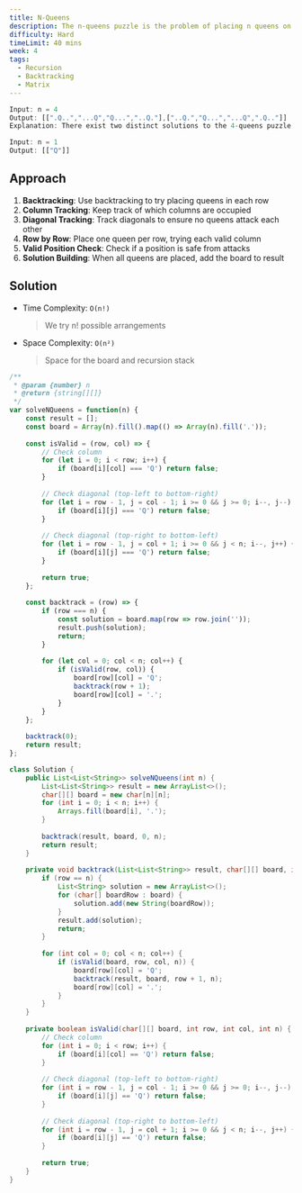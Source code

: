 ```yaml
---
title: N-Queens
description: The n-queens puzzle is the problem of placing n queens on an n x n chessboard such that no two queens attack each other. Given an integer n, return all distinct solutions to the n-queens puzzle.
difficulty: Hard
timeLimit: 40 mins
week: 4
tags:
  - Recursion
  - Backtracking
  - Matrix
---
```


```js title="Example"
Input: n = 4
Output: [[".Q..","...Q","Q...","..Q."],["..Q.","Q...","...Q",".Q.."]]
Explanation: There exist two distinct solutions to the 4-queens puzzle as shown above.

Input: n = 1
Output: [["Q"]]
```

## Approach

1. **Backtracking**: Use backtracking to try placing queens in each row
2. **Column Tracking**: Keep track of which columns are occupied
3. **Diagonal Tracking**: Track diagonals to ensure no queens attack each other
4. **Row by Row**: Place one queen per row, trying each valid column
5. **Valid Position Check**: Check if a position is safe from attacks
6. **Solution Building**: When all queens are placed, add the board to result

## Solution

- Time Complexity: `O(n!)`
  > We try n! possible arrangements
- Space Complexity: `O(n²)`
  > Space for the board and recursion stack

```js tab="JavaScript"
/**
 * @param {number} n
 * @return {string[][]}
 */
var solveNQueens = function(n) {
    const result = [];
    const board = Array(n).fill().map(() => Array(n).fill('.'));
    
    const isValid = (row, col) => {
        // Check column
        for (let i = 0; i < row; i++) {
            if (board[i][col] === 'Q') return false;
        }
        
        // Check diagonal (top-left to bottom-right)
        for (let i = row - 1, j = col - 1; i >= 0 && j >= 0; i--, j--) {
            if (board[i][j] === 'Q') return false;
        }
        
        // Check diagonal (top-right to bottom-left)
        for (let i = row - 1, j = col + 1; i >= 0 && j < n; i--, j++) {
            if (board[i][j] === 'Q') return false;
        }
        
        return true;
    };
    
    const backtrack = (row) => {
        if (row === n) {
            const solution = board.map(row => row.join(''));
            result.push(solution);
            return;
        }
        
        for (let col = 0; col < n; col++) {
            if (isValid(row, col)) {
                board[row][col] = 'Q';
                backtrack(row + 1);
                board[row][col] = '.';
            }
        }
    };
    
    backtrack(0);
    return result;
};
```

```java tab="Java"
class Solution {
    public List<List<String>> solveNQueens(int n) {
        List<List<String>> result = new ArrayList<>();
        char[][] board = new char[n][n];
        for (int i = 0; i < n; i++) {
            Arrays.fill(board[i], '.');
        }
        
        backtrack(result, board, 0, n);
        return result;
    }
    
    private void backtrack(List<List<String>> result, char[][] board, int row, int n) {
        if (row == n) {
            List<String> solution = new ArrayList<>();
            for (char[] boardRow : board) {
                solution.add(new String(boardRow));
            }
            result.add(solution);
            return;
        }
        
        for (int col = 0; col < n; col++) {
            if (isValid(board, row, col, n)) {
                board[row][col] = 'Q';
                backtrack(result, board, row + 1, n);
                board[row][col] = '.';
            }
        }
    }
    
    private boolean isValid(char[][] board, int row, int col, int n) {
        // Check column
        for (int i = 0; i < row; i++) {
            if (board[i][col] == 'Q') return false;
        }
        
        // Check diagonal (top-left to bottom-right)
        for (int i = row - 1, j = col - 1; i >= 0 && j >= 0; i--, j--) {
            if (board[i][j] == 'Q') return false;
        }
        
        // Check diagonal (top-right to bottom-left)
        for (int i = row - 1, j = col + 1; i >= 0 && j < n; i--, j++) {
            if (board[i][j] == 'Q') return false;
        }
        
        return true;
    }
}
```
